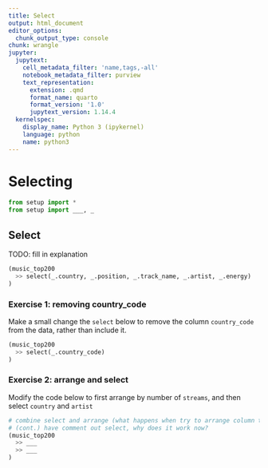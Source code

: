 ```yaml
---
title: Select
output: html_document
editor_options:
  chunk_output_type: console
chunk: wrangle
jupyter:
  jupytext:
    cell_metadata_filter: 'name,tags,-all'
    notebook_metadata_filter: purview
    text_representation:
      extension: .qmd
      format_name: quarto
      format_version: '1.0'
      jupytext_version: 1.14.4
  kernelspec:
    display_name: Python 3 (ipykernel)
    language: python
    name: python3
---
```


# Selecting

```python
from setup import *
from setup import ___, _
```

## Select

TODO: fill in explanation

```python
(music_top200
  >> select(_.country, _.position, _.track_name, _.artist, _.energy)
)
```

### Exercise 1: removing country_code 

Make a small change the `select` below to remove the column `country_code` from the data, rather than include it.

```python
(music_top200
  >> select(_.country_code)
)
```

### Exercise 2: arrange and select

Modify the code below to first arrange by number of `streams`, and then select `country` and `artist`

```python
# combine select and arrange (what happens when try to arrange column that's selected out);
# (cont.) have comment out select, why does it work now?
(music_top200
  >> ___
  >> ___
)
```

